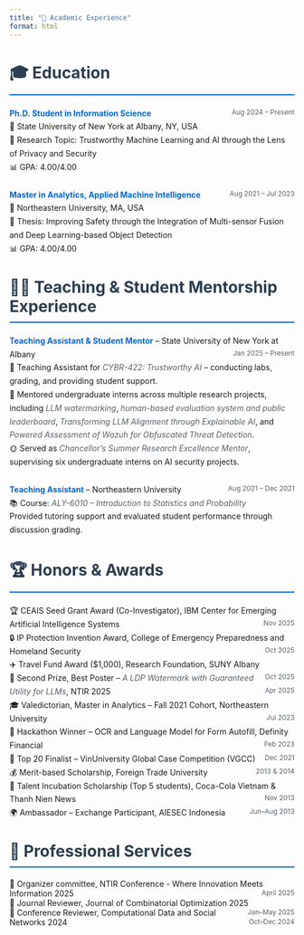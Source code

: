 ```yaml
---
title: "🏫 Academic Experience"
format: html
---
```


# 🎓 Education

<ul class="custom-list">
<li>
<strong>Ph.D. Student in Information Science</strong> <span class="date-inline">Aug 2024 – Present</span><br>
🏫 State University of New York at Albany, NY, USA<br>
🔬 Research Topic: Trustworthy Machine Learning and AI through the Lens of Privacy and Security<br>
📊 GPA: 4.00/4.00
</li>

<li>
<strong>Master in Analytics, Applied Machine Intelligence</strong> <span class="date-inline">Aug 2021 – Jul 2023</span><br>
🏫 Northeastern University, MA, USA<br>
📝 Thesis: Improving Safety through the Integration of Multi-sensor Fusion and Deep Learning-based Object Detection<br>
📊 GPA: 4.00/4.00
</li>
</ul>

# 👨‍🏫 Teaching & Student Mentorship Experience


<ul class="custom-list">
  <li>
    <strong>Teaching Assistant & Student Mentor</strong> – State University of New York at Albany 
    <span class="date-inline">Jan 2025 – Present</span><br>
    📘 Teaching Assistant for <em>CYBR-422: Trustworthy AI</em> – conducting labs, grading, and providing student support.<br>
    🧠 Mentored undergraduate interns across multiple research projects, including 
    <em>LLM watermarking</em>, <em>human-based evaluation system and public leaderboard</em>, 
    <em>Transforming LLM Alignment through Explainable AI</em>, and 
    <em>Powered Assessment of Wazuh for Obfuscated Threat Detection</em>.<br>
    🌞 Served as <em>Chancellor’s Summer Research Excellence Mentor</em>, supervising six undergraduate interns on AI security projects.
  </li>

  <li>
    <strong>Teaching Assistant</strong> – Northeastern University 
    <span class="date-inline">Aug 2021 – Dec 2021</span><br>
    📚 Course: <em>ALY-6010 – Introduction to Statistics and Probability</em><br>
    Provided tutoring support and evaluated student performance through discussion grading.
  </li>
</ul>

# 🏆 Honors & Awards

<ul class="custom-list">
  <li>
🏆 CEAIS Seed Grant Award (Co-Investigator), IBM Center for Emerging Artificial Intelligence Systems <span class="date-inline">Nov 2025</span><br>
🔒 IP Protection Invention Award, College of Emergency Preparedness and Homeland Security <span class="date-inline">Oct 2025</span><br>
✈️ Travel Fund Award ($1,000), Research Foundation, SUNY Albany <span class="date-inline">Oct 2025</span><br>
🥈 Second Prize, Best Poster – <em>A LDP Watermark with Guaranteed Utility for LLMs</em>, NTIR 2025 <span class="date-inline">Apr 2025</span><br>
🎓 Valedictorian, Master in Analytics – Fall 2021 Cohort, Northeastern University <span class="date-inline">Jul 2023</span><br>
🏅 Hackathon Winner – OCR and Language Model for Form Autofill, Definity Financial <span class="date-inline">Feb 2023</span><br>
🎯 Top 20 Finalist – VinUniversity Global Case Competition (VGCC) <span class="date-inline">Dec 2021</span><br>
💰 Merit-based Scholarship, Foreign Trade University <span class="date-inline">2013 & 2014</span><br>
🌟 Talent Incubation Scholarship (Top 5 students), Coca-Cola Vietnam & Thanh Nien News <span class="date-inline">Nov 2013</span><br>
🌍 Ambassador – Exchange Participant, AIESEC Indonesia <span class="date-inline">Jun–Aug 2013</span></li>
</ul>


# 🤝 Professional Services

<ul class="custom-list">
🎪 Organizer committee, NTIR Conference - Where Innovation Meets Information 2025 <span class="date-inline">April 2025</span> <br>
📖 Journal Reviewer, Journal of Combinatorial Optimization 2025 <span class="date-inline">Jan–May 2025</span> <br>
📝 Conference Reviewer, Computational Data and Social Networks 2024 <span class="date-inline">Oct–Dec 2024</span> <br>


<style>
h1 {
    font-size: 28px;
    color: #2c3e50;
    margin-bottom: 20px;
    border-bottom: 2px solid #0366d6;
    padding-bottom: 10px;
}

h2 {
    font-size: 22px;
    color: #34495e;
    margin-top: 30px;
    margin-bottom: 15px;
}

ul.custom-list {
    list-style-type: none;
    padding-left: 0;
}

li {
    margin-bottom: 25px;
    line-height: 1.7;
    display: block;
    position: relative;
}

strong {
    color: #0366d6;
    font-weight: bold;
}

.date-inline {
    float: right;
    color: #586069;
    font-size: 0.85em;
    margin-left: 10px;
    white-space: nowrap;
}

/* Clear float after each item */
li::after {
    content: \"\";
    display: block;
    clear: both;
}

em {
    color: #586069;
    font-style: italic;
}

/* Responsive design */
@media (max-width: 768px) {
    .date-inline {
        float: none;
        display: block;
        margin-top: 5px;
    }
}
</style>
